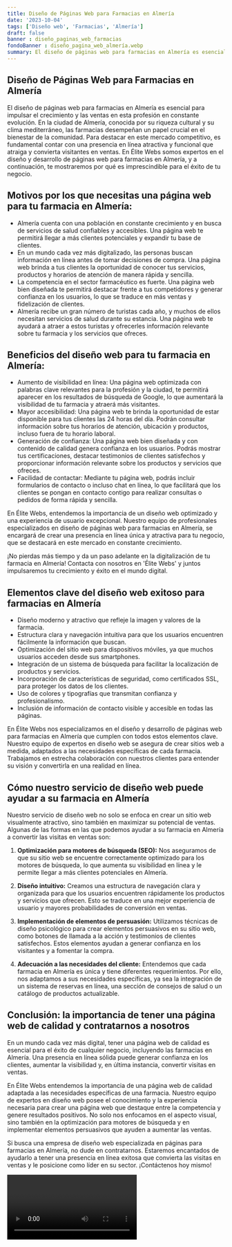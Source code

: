 ```yaml
---
title: Diseño de Páginas Web para Farmacias en Almería
date: '2023-10-04'
tags: ['Diseño web', 'Farmacias', 'Almería']
draft: false
banner : diseño_paginas_web_farmacias
fondoBanner : diseño_pagina_web_almería.webp
summary: El diseño de páginas web para farmacias en Almería es esencial para impulsar el crecimiento y las ventas en esta profesión en constante evolución. En la ciudad de Almería, conocida por su riqueza cultural y su clima mediterráneo, las farmacias desempeñan un papel crucial en el bienestar de la comunidad. Para destacar en este mercado competitivo, es fundamental contar con una presencia en línea atractiva y funcional que atraiga y convierta visitantes en ventas. En Élite Webs somos expertos en el diseño y desarrollo de páginas web para farmacias en Almería, y a continuación, te mostraremos por qué es imprescindible para el éxito de tu negocio.
---
```


## Diseño de Páginas Web para Farmacias en Almería

El diseño de páginas web para farmacias en Almería es esencial para impulsar el crecimiento y las ventas en esta profesión en constante evolución. En la ciudad de Almería, conocida por su riqueza cultural y su clima mediterráneo, las farmacias desempeñan un papel crucial en el bienestar de la comunidad. Para destacar en este mercado competitivo, es fundamental contar con una presencia en línea atractiva y funcional que atraiga y convierta visitantes en ventas. En Élite Webs somos expertos en el diseño y desarrollo de páginas web para farmacias en Almería, y a continuación, te mostraremos por qué es imprescindible para el éxito de tu negocio.

## Motivos por los que necesitas una página web para tu farmacia en Almería:
- Almería cuenta con una población en constante crecimiento y en busca de servicios de salud confiables y accesibles. Una página web te permitirá llegar a más clientes potenciales y expandir tu base de clientes.
- En un mundo cada vez más digitalizado, las personas buscan información en línea antes de tomar decisiones de compra. Una página web brinda a tus clientes la oportunidad de conocer tus servicios, productos y horarios de atención de manera rápida y sencilla.
- La competencia en el sector farmacéutico es fuerte. Una página web bien diseñada te permitirá destacar frente a tus competidores y generar confianza en los usuarios, lo que se traduce en más ventas y fidelización de clientes.
- Almería recibe un gran número de turistas cada año, y muchos de ellos necesitan servicios de salud durante su estancia. Una página web te ayudará a atraer a estos turistas y ofrecerles información relevante sobre tu farmacia y los servicios que ofreces.

## Beneficios del diseño web para tu farmacia en Almería:
- Aumento de visibilidad en línea: Una página web optimizada con palabras clave relevantes para la profesión y la ciudad, te permitirá aparecer en los resultados de búsqueda de Google, lo que aumentará la visibilidad de tu farmacia y atraerá más visitantes.
- Mayor accesibilidad: Una página web te brinda la oportunidad de estar disponible para tus clientes las 24 horas del día. Podrán consultar información sobre tus horarios de atención, ubicación y productos, incluso fuera de tu horario laboral.
- Generación de confianza: Una página web bien diseñada y con contenido de calidad genera confianza en los usuarios. Podrás mostrar tus certificaciones, destacar testimonios de clientes satisfechos y proporcionar información relevante sobre los productos y servicios que ofreces.
- Facilidad de contactar: Mediante tu página web, podrás incluir formularios de contacto o incluso chat en línea, lo que facilitará que los clientes se pongan en contacto contigo para realizar consultas o pedidos de forma rápida y sencilla.

En Élite Webs, entendemos la importancia de un diseño web optimizado y una experiencia de usuario excepcional. Nuestro equipo de profesionales especializados en diseño de páginas web para farmacias en Almería, se encargará de crear una presencia en línea única y atractiva para tu negocio, que se destacará en este mercado en constante crecimiento.

¡No pierdas más tiempo y da un paso adelante en la digitalización de tu farmacia en Almería! Contacta con nosotros en 'Élite Webs' y juntos impulsaremos tu crecimiento y éxito en el mundo digital.

<GifSeo />

<Cta />

## Elementos clave del diseño web exitoso para farmacias en Almería

- Diseño moderno y atractivo que refleje la imagen y valores de la farmacia.
- Estructura clara y navegación intuitiva para que los usuarios encuentren fácilmente la información que buscan.
- Optimización del sitio web para dispositivos móviles, ya que muchos usuarios acceden desde sus smartphones.
- Integración de un sistema de búsqueda para facilitar la localización de productos y servicios.
- Incorporación de características de seguridad, como certificados SSL, para proteger los datos de los clientes.
- Uso de colores y tipografías que transmitan confianza y profesionalismo.
- Inclusión de información de contacto visible y accesible en todas las páginas.

En Élite Webs nos especializamos en el diseño y desarrollo de páginas web para farmacias en Almería que cumplen con todos estos elementos clave. Nuestro equipo de expertos en diseño web se asegura de crear sitios web a medida, adaptados a las necesidades específicas de cada farmacia. Trabajamos en estrecha colaboración con nuestros clientes para entender su visión y convertirla en una realidad en línea.

## Cómo nuestro servicio de diseño web puede ayudar a su farmacia en Almería

Nuestro servicio de diseño web no solo se enfoca en crear un sitio web visualmente atractivo, sino también en maximizar su potencial de ventas. Algunas de las formas en las que podemos ayudar a su farmacia en Almería a convertir las visitas en ventas son:

1. **Optimización para motores de búsqueda (SEO):** Nos aseguramos de que su sitio web se encuentre correctamente optimizado para los motores de búsqueda, lo que aumenta su visibilidad en línea y le permite llegar a más clientes potenciales en Almería. 

2. **Diseño intuitivo:** Creamos una estructura de navegación clara y organizada para que los usuarios encuentren rápidamente los productos y servicios que ofrecen. Esto se traduce en una mejor experiencia de usuario y mayores probabilidades de conversión en ventas.

3. **Implementación de elementos de persuasión:** Utilizamos técnicas de diseño psicológico para crear elementos persuasivos en su sitio web, como botones de llamada a la acción y testimonios de clientes satisfechos. Estos elementos ayudan a generar confianza en los visitantes y a fomentar la compra.

4. **Adecuación a las necesidades del cliente:** Entendemos que cada farmacia en Almería es única y tiene diferentes requerimientos. Por ello, nos adaptamos a sus necesidades específicas, ya sea la integración de un sistema de reservas en línea, una sección de consejos de salud o un catálogo de productos actualizable.

## Conclusión: la importancia de tener una página web de calidad y contratarnos a nosotros

En un mundo cada vez más digital, tener una página web de calidad es esencial para el éxito de cualquier negocio, incluyendo las farmacias en Almería. Una presencia en línea sólida puede generar confianza en los clientes, aumentar la visibilidad y, en última instancia, convertir visitas en ventas.

En Élite Webs entendemos la importancia de una página web de calidad adaptada a las necesidades específicas de una farmacia. Nuestro equipo de expertos en diseño web posee el conocimiento y la experiencia necesaria para crear una página web que destaque entre la competencia y genere resultados positivos. No solo nos enfocamos en el aspecto visual, sino también en la optimización para motores de búsqueda y en implementar elementos persuasivos que ayuden a aumentar las ventas.

Si busca una empresa de diseño web especializada en páginas para farmacias en Almería, no dude en contratarnos. Estaremos encantados de ayudarlo a tener una presencia en línea exitosa que convierta las visitas en ventas y le posicione como líder en su sector. ¡Contáctenos hoy mismo!

<Video />

<CtaBot job='Farmacias' city='Almería'/>

<Gmaps query='Almería+españa+maps' />